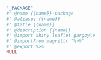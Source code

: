 ```r
"_PACKAGE"
#' @name {{name}}-package
#' @aliases {{name}}
#' @title {{name}}
#' @description {{name}}
#' @import shiny leaflet gargoyle
#' @importFrom magrittr "%>%"
#' @export %>%
NULL
```

